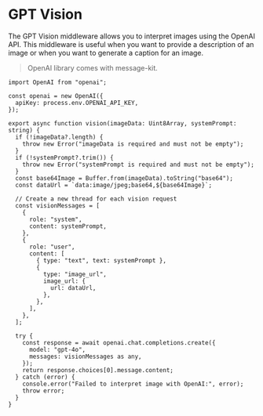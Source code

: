 # GPT Vision

The GPT Vision middleware allows you to interpret images using the OpenAI API. This middleware is useful when you want to provide a description of an image or when you want to generate a caption for an image.

> OpenAI library comes with message-kit.

```tsx
import OpenAI from "openai";

const openai = new OpenAI({
  apiKey: process.env.OPENAI_API_KEY,
});

export async function vision(imageData: Uint8Array, systemPrompt: string) {
  if (!imageData?.length) {
    throw new Error("imageData is required and must not be empty");
  }
  if (!systemPrompt?.trim()) {
    throw new Error("systemPrompt is required and must not be empty");
  }
  const base64Image = Buffer.from(imageData).toString("base64");
  const dataUrl = `data:image/jpeg;base64,${base64Image}`;

  // Create a new thread for each vision request
  const visionMessages = [
    {
      role: "system",
      content: systemPrompt,
    },
    {
      role: "user",
      content: [
        { type: "text", text: systemPrompt },
        {
          type: "image_url",
          image_url: {
            url: dataUrl,
          },
        },
      ],
    },
  ];

  try {
    const response = await openai.chat.completions.create({
      model: "gpt-4o",
      messages: visionMessages as any,
    });
    return response.choices[0].message.content;
  } catch (error) {
    console.error("Failed to interpret image with OpenAI:", error);
    throw error;
  }
}
```
